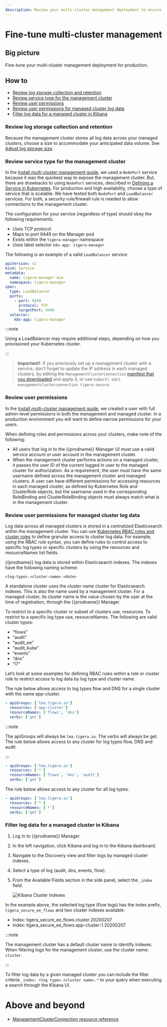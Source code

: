 ```yaml
---
description: Review your multi-cluster management deployment to ensure it is ready for production.
---
```


# Fine-tune multi-cluster management

## Big picture

Fine-tune your multi-cluster management deployment for production.

## How to

- [Review log storage collection and retention](#review-log-storage-collection-and-retention)
- [Review service type for the management cluster](#review-service-type-for-the-management-cluster)
- [Review user permissions](#review-user-permissions)
- [Review user permissions for managed cluster log data](#review-user-permissions-for-managed-cluster-log-data)
- [Filter log data for a managed cluster in Kibana](#filter-log-data-for-a-managed-cluster-in-kibana)

### Review log storage collection and retention

Because the management cluster stores all log data across your managed clusters, choose a size to accommodate your anticipated data volume. See [Adjust log storage size](../operations/logstorage/adjust-log-storage-size.mdx).

### Review service type for the management cluster

In the [Install multi-cluster management guide](create-a-management-cluster.mdx), we used a `NodePort` service because it was the quickest way to expose the management cluster. But, there are drawbacks to using `NodePort` services, described in [Defining a Service in Kubernetes](https://kubernetes.io/docs/concepts/services-networking/service/#defining-a-service). For production and high availability, choose a type of service that is scalable. We have tested both `NodePort` and `LoadBalancer` services. For both, a security rule/firewall rule is needed to allow connections to the management cluster.

The configuration for your service (regardless of type) should obey the following requirements:

- Uses TCP protocol
- Maps to port 9449 on the Manager pod
- Exists within the `tigera-manager` namespace
- Uses label selector `k8s-app: tigera-manager`

The following is an example of a valid `LoadBalancer` service:

```yaml
apiVersion: v1
kind: Service
metadata:
  name: tigera-manager-mcm
  namespace: tigera-manager
spec:
  type: LoadBalancer
  ports:
    - port: 9449
      protocol: TCP
      targetPort: 9449
  selector:
    k8s-app: tigera-manager
```

:::note

Using a LoadBalancer may require additional steps, depending on how you provisioned your Kubernetes cluster.

:::

> **Important!**: If you previously set up a management cluster with a service, don’t forget to update the IP address in each managed clusters, by editing the `ManagementClusterConnection` [manifest that you downloaded](create-a-managed-cluster.mdx) and apply it, or use `kubectl edit managementclusterconnection tigera-secure`.

### Review user permissions

In the [Install multi-cluster management guide](create-a-management-cluster.mdx), we created a user with full admin-level permissions in both the management and managed cluster. In a production environment you will want to define narrow permissions for your users.

When defining roles and permissions across your clusters, make note of the following:

- All users that log in to the {{prodname}} Manager UI must use a valid service account or user account in the management cluster.
- When the management cluster performs actions on a managed cluster, it passes the user ID of the current logged in user to the managed cluster for authorization. As a requirement, the user must have the same username defined across the management cluster and managed clusters. A user can have different permissions for accessing resources in each managed cluster, as defined by Kubernetes Role and ClusterRole objects, but the username used in the corresponding RoleBinding and ClusterRoleBinding objects must always match what is in the management cluster.

### Review user permissions for managed cluster log data

Log data across all managed clusters is stored in a centralized Elasticsearch within the management cluster. You can use [Kubernetes RBAC roles and cluster roles](https://kubernetes.io/rbac/) to define granular access to cluster log data. For example, using the RBAC rule syntax, you can define rules to control access to specific log types or specific clusters by using the resources and resourceNames list fields.

{{prodname}} log data is stored within Elasticsearch indexes. The indexes have the following naming scheme:

```batch
<log-type>.<cluster-name>.<date>
```

A standalone cluster uses the cluster name cluster for Elasticsearch indexes. This is also the name used by a management cluster. For a managed cluster, its cluster name is the value chosen by the user at the time of registration, through the {{prodname}} Manager.

To restrict to a specific cluster or subset of clusters use, resources. To restrict to a specific log type use, resourceNames. The following are valid cluster types:

- “flows”
- “audit”
- “audit_ee”
- “audit_kube”
- “events”
- “dns”
- "l7"

Let’s look at some examples for defining RBAC rules within a role or cluster role to restrict access to log data by log type and cluster name.

The rule below allows access to log types flow and DNS for a single cluster with the name app-cluster.

```yaml
- apiGroups: ['lma.tigera.io']
  resources: ['app-cluster']
  resourceNames: ['flows', 'dns']
  verbs: ['get']
```

:::note

The apiGroups will always be `lma.tigera.io`. The verbs will always be get.
The rule below allows access to any cluster for log types flow, DNS and audit.

:::

```yaml
- apiGroups: ['lma.tigera.io']
  resources: ['*']
  resourceNames: ['flows', 'dns', 'audit']
  verbs: ['get']
```

The rule below allows access to any cluster for all log types.

```yaml
- apiGroups: ['lma.tigera.io']
  resources: ['*']
  resourceNames: ['*']
  verbs: ['get']
```

### Filter log data for a managed cluster in Kibana

1. Log in to {{prodname}} Manager.
1. In the left navigation, click Kibana and log in to the Kibana dashboard.
1. Navigate to the Discovery view and filter logs by managed cluster indexes.
1. Select a type of log (audit, dns, events, flow).
1. From the Available Fields section in the side panel, select the `_index` field.

   ![Kibana Cluster Indexes](/img/calico-enterprise/3.15/mcm/mcm-kibana.png)

In the example above, the selected log type (flow logs) has the index prefix, `tigera_secure_ee_flows` and two cluster indexes available:

- Index: tigera_secure_ee_flows.cluster.20200207
- Index: tigera_secure_ee_flows.app-cluster-1.20200207

:::note

The management cluster has a default cluster name to identify indexes. When filtering logs for the management cluster, use the cluster name: `cluster`.

:::

To filter log data by a given managed cluster you can include the filter criteria `_index: <log type>.<cluster name>.*` to your query when executing a search through the Kibana UI.

# Above and beyond

- [ManagementClusterConnection resource reference](../reference/installation/api.mdx#operator.tigera.io/v1.ManagementClusterConnection)
